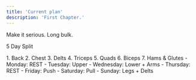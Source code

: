 ```yaml
---
title: 'Current plan'
description: 'First Chapter.'
---
```


<Update label="11/22/2024" description="version 1.0">
  Make it serious. Long bulk.

  5 Day Split
</Update>

<AccordionGroup>
  <Accordion title="Priorities" defaultOpen={false}>
    1. Back
    2. Chest
    3. Delts
    4. Triceps
    5. Quads
    6. Biceps
    7. Hams & Glutes
  </Accordion>

  <Accordion title="Split" defaultOpen="false">
    - Monday: REST 
    - Tuesday: Upper
    - Wednesday: Lower + Arms
    - Thursday: REST
    - Friday: Push
    - Saturday: Pull
    - Sunday: Legs + Delts
  </Accordion>
</AccordionGroup>
